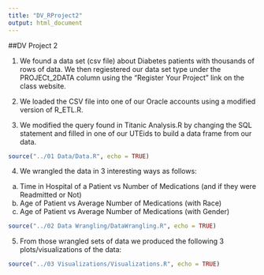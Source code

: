 ```yaml
---
title: "DV_RProject2"
output: html_document
---
```


##DV Project 2

1) We found a data set (csv file) about Diabetes patients with thousands of rows of data. We then regiestered our data set type under the PROJECt_2DATA column using the "Register Your Project" link on the class website.

2) We loaded the CSV file into one of our Oracle accounts using a modified version of R_ETL.R.

3) We modified the query found in Titanic Analysis.R by changing the SQL statement and filled in one of our UTEids to build a data frame from our data.

```r
source("../01 Data/Data.R", echo = TRUE)
```

4) We wrangled the data in 3 interesting ways as follows:
a. Time in Hospital of a Patient vs Number of Medications (and if they were Readmitted or Not)
b. Age of Patient vs Average Number of Medications (with Race)
c. Age of Patient vs Average Number of Medications (with Gender)

```r
source("../02 Data Wrangling/DataWrangling.R", echo = TRUE)
```

5) From those wrangled sets of data we produced the following 3 plots/visualizations of the data:

```r
source("../03 Visualizations/Visualizations.R", echo = TRUE)
```